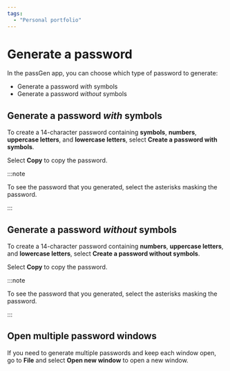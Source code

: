 ```yaml
---
tags:
  - "Personal portfolio"
---
```


# Generate a password

In the passGen app, you can choose which type of password to generate:

- Generate a password *with* symbols
- Generate a password *without* symbols

## Generate a password *with* symbols

To create a 14-character password containing **symbols**, **numbers**, **uppercase letters**, and **lowercase letters**, select **Create a password with symbols**.

Select **Copy** to copy the password.

:::note
    
To see the password that you generated, select the asterisks masking the password.

:::

## Generate a password *without* symbols

To create a 14-character password containing **numbers**, **uppercase letters**, and **lowercase letters**, select **Create a password without symbols**.

Select **Copy** to copy the password.

:::note
    
To see the password that you generated, select the asterisks masking the password.

:::

## Open multiple password windows

If you need to generate multiple passwords and keep each window open, go to **File** and select **Open new window** to open a new window.
